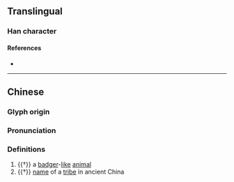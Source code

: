 {{character info}}
==Translingual==

===Han character===
{{Han char|rn=94|rad=犬|as=04|sn=7|four=41240|canj=KHMVH|ids=⿰犭牙}}

====References====
* {{Han ref|kx=0707.070|dkj=20274|dj=1119.270|hdz=21336.020|uh=72BD|ud=29373|bh=CB62|bd=52066}}

----

==Chinese==
{{zh-forms}}

===Glyph origin===
{{Han etym}}

===Pronunciation===
{{zh-pron
|m=yá
|c=ngaa4
|mc=y
|oc=y
|cat=n
}}

===Definitions===
{{zh-hanzi}}

# {{†}} a [[badger]]-[[like]] [[animal]]
# {{†}} [[name]] of a [[tribe]] in ancient China